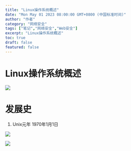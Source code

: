 ```yaml
---
title: "Linux操作系统概述"
date: "Mon May 01 2023 08:00:00 GMT+0800 (中国标准时间)"
author: "作者"
category: "网络安全"
tags: ["笔记","网络安全","Web安全"]
excerpt: "Linux操作系统概述"
toc: true
draft: false
featured: false
---
```


# Linux操作系统概述

![](https://cdn.jsdelivr.net/gh/yy0691/img-bed@main/Net_Safe_Notion/Untitled%20103.png)

# 发展史

1. Unix元年 1970年1月1日

![](https://cdn.jsdelivr.net/gh/yy0691/img-bed@main/Net_Safe_Notion/Untitled%20104.png)

![](https://cdn.jsdelivr.net/gh/yy0691/img-bed@main/Net_Safe_Notion/Untitled%20105.png)